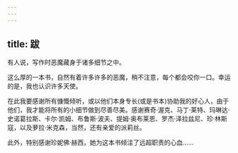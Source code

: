 ```yaml
---
---
---
```

title: 跋
---




有人说，写作时恶魔藏身于诸多细节之中。

这么厚的一本书，自然有着许多许多的恶魔，稍不注意，每个都会咬你一口。幸运的是，我也认识许多天使。

在此我要感谢所有慷慨倾听，或以他们本身专长(或是书本)协助我的好心人，由于他们，我才能将所有的小细节做到尽善尽美。感谢赛奇·渥克、马丁·莱特、玛琳达·史诺葛拉斯、卡尔·凯姆、布鲁斯·波夫、提姆·奥布莱恩、罗杰·泽拉兹尼、珍·林斯寇，以及萝拉·米克森，当然，还有亲爱的派莉丝。

此外，特别感谢珍妮佛·赫西，她为这本书倾注了远超职责的心血……